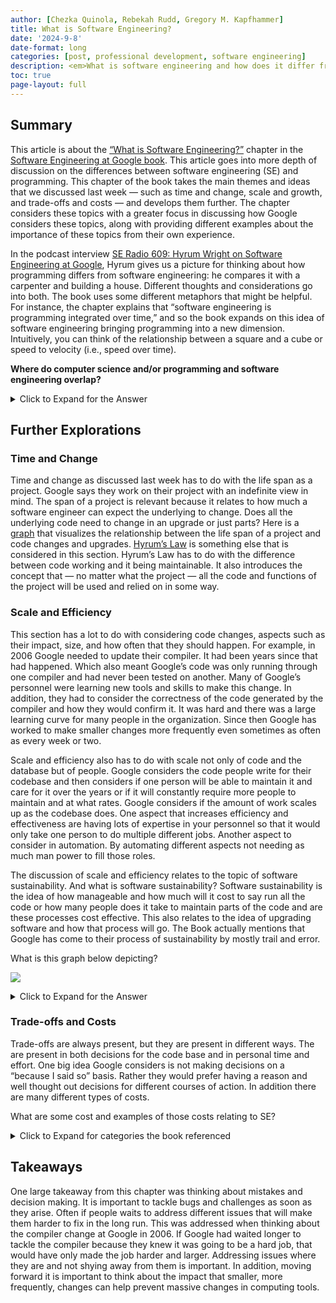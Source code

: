 ```yaml
---
author: [Chezka Quinola, Rebekah Rudd, Gregory M. Kapfhammer]
title: What is Software Engineering?
date: '2024-9-8'
date-format: long
categories: [post, professional development, software engineering]
description: <em>What is software engineering and how does it differ from computer science?</em>
toc: true
page-layout: full
---
```


## Summary

This article is about the ["What is Software
Engineering?"](https://abseil.io/resources/swe-book/html/ch01.html) chapter in
the [Software Engineering at Google book](https://abseil.io/resources/swe-book).
This article goes into more depth of discussion on the differences between
software engineering (SE) and programming. This chapter of the book takes the
main themes and ideas that we discussed last week --- such as time and change,
scale and growth, and trade-offs and costs --- and develops them further. The
chapter considers these topics with a greater focus in discussing how Google
considers these topics, along with providing different examples about the
importance of these topics from their own experience. 

In the podcast interview [SE Radio 609: Hyrum Wright on Software Engineering at
Google](https://se-radio.net/2024/03/se-radio-609-hyrum-wright-on-software-engineering-at-google/),
Hyrum gives us a picture for thinking about how programming differs from
software engineering: he compares it with a carpenter and building a house.
Different thoughts and considerations go into both. The book uses some different
metaphors that might be helpful. For instance, the chapter explains that
"software engineering is programming integrated over time," and so the book
expands on this idea of software engineering bringing programming into a new
dimension. Intuitively, you can think of the relationship between a square and a
cube or speed to velocity (i.e., speed over time). 

**Where do computer science and/or programming and software engineering
overlap?**

<details> <summary>Click to Expand for the Answer</summary>

  The overlap in the area of software development. With that said, software
  engineering also considers not only development, but also modification and
  maintenance.

</details>

## Further Explorations

### Time and Change

Time and change as discussed last week has to do with the life span as a
project. Google says they work on their project with an indefinite view in mind.
The span of a project is relevant because it relates to how much a software
engineer can expect the underlying to change. Does all the underlying code need
to change in an upgrade or just parts? Here is a
[graph](https://abseil.io/resources/swe-book/html/images/seag_0101.png) that
visualizes the relationship between the life span of a project and code changes
and upgrades. [Hyrum's Law](https://www.hyrumslaw.com/) is something else that
is considered in this section. Hyrum's Law has to do with the difference between
code working and it being maintainable. It also introduces the concept that ---
no matter what the project --- all the code and functions of the project will be
used and relied on in some way.

### Scale and Efficiency

This section has a lot to do with considering code changes, aspects such as
their impact, size, and how often that they should happen. For example, in 2006
Google needed to update their compiler. It had been years since that had
happened. Which also meant Google's code was only running through one compiler
and had never been tested on another. Many of Google's personnel were learning
new tools and skills to make this change. In addition, they had to consider the
correctness of the code generated by the compiler and how they would confirm it.
It was hard and there was a large learning curve for many people in the
organization. Since then Google has worked to make smaller changes more
frequently even sometimes as often as every week or two. 

Scale and efficiency also has to do with scale not only of code and the database
but of people. Google considers the code people write for their codebase and
then considers if one person will be able to maintain it and care for it over
the years or if it will constantly require more people to maintain and at what
rates. Google considers if the amount of work scales up as the codebase does.
One aspect that increases efficiency and effectiveness are having lots of
expertise in your personnel so that it would only take one person to do multiple
different jobs. Another aspect to consider in automation. By automating
different aspects not needing as much man power to fill those roles. 

The discussion of scale and efficiency relates to the topic of software
sustainability. And what is software sustainability? Software sustainability is
the idea of how manageable and how much will it cost to say run all the code or
how many people does it take to maintain parts of the code and are these
processes cost effective. This also relates to the idea of upgrading software
and how that process will go. The Book actually mentions that Google has come to
their process of sustainability by mostly trail and error. 

What is this graph below depicting?

![](shifting_left.png)

<details>
<summary>Click to Expand for the Answer</summary>

The cost of finding bugs can vary based on when in the development process you
find them. The goal is to find the bugs as early in the process as possible so
the changes don't cost as much as it would, after deploying your aftifact.

</details>

### Trade-offs and Costs

Trade-offs are always present, but they are present in different ways. The are
present in both decisions for the code base and in personal time and effort. One
big idea Google considers is not making decisions on a "because I said so"
basis. Rather they would prefer having a reason and well thought out decisions
for different courses of action.  In addition there are many different types of
costs. 

What are some cost and examples of those costs relating to SE?

<details>
<summary>Click to Expand for categories the book referenced</summary>

Financial, resource, personnel, transaction (taking action), opportunity (not
taking action), and societal costs

</details>

## Takeaways

One large takeaway from this chapter was thinking about mistakes and decision
making. It is important to tackle bugs and challenges as soon as they arise.
Often if people waits to address different issues that will make them harder to
fix in the long run. This was addressed when thinking about the compiler change
at Google in 2006. If Google had waited longer to tackle the compiler because
they knew it was going to be a hard job, that would have only made the job
harder and larger. Addressing issues where they are and not shying away from
them is important. In addition, moving forward it is important to think about
the impact that smaller, more frequently, changes can help prevent massive
changes in computing tools.

